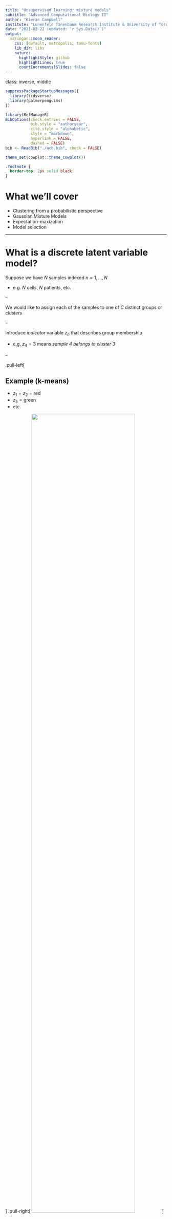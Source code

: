 ```yaml
---
title: "Unsupervised learning: mixture models"
subtitle: "Advanced Computational Biology II"
author: "Kieran Campbell"
institute: "Lunenfeld Tanenbaum Research Institute & University of Toronto"
date: "2021-02-22 (updated: `r Sys.Date()`)"
output:
  xaringan::moon_reader:
    css: [default, metropolis, tamu-fonts]
    lib_dir: libs
    nature:
      highlightStyle: github
      highlightLines: true
      countIncrementalSlides: false
---
```


class: inverse, middle

```r
suppressPackageStartupMessages({
  library(tidyverse)
  library(palmerpenguins)
})

library(RefManageR)
BibOptions(check.entries = FALSE,
           bib.style = "authoryear",
           cite.style = "alphabetic",
           style = "markdown",
           hyperlink = FALSE,
           dashed = FALSE)
bib <- ReadBib("./acb.bib", check = FALSE)

theme_set(cowplot::theme_cowplot())
```

```css
.footnote {
  border-top: 2px solid black;
}
```

# What we'll cover


* Clustering from a probabilistic perspective
* Gaussian Mixture Models
* Expectation-maxization
* Model selection


<!-- --- -->

<!-- # Conventions -->

<!-- * We'll have $N$ samples indexed $n = 1, \ldots, N$ -->

<!-- -- -->

<!-- * When an output is multidimensional, we'll refer to output dimensions as $p=1,\ldots,P$ -->

<!-- -- -->

<!-- * We define a _latent variable_ as a sample specific unobserved variable -->
<!--   * e.g. "What cluster does sample $n$ belong to?" -->

<!-- -- -->

<!-- * Latent variables are $z_n$ (possibly high dimensional, possibly discrete) -->

<!-- -- -->

<!-- * Observed variables are $y_n$ -->


---

# What is a discrete latent variable model?

Suppose we have $N$ samples indexed $n=1,\ldots,N$

* e.g. $N$ cells, $N$ patients, etc.

--

We would like to assign each of the samples to one of $C$ distinct groups or _clusters_

--

Introduce _indicator_ variable $z_n$ that describes group membership

* e.g. $z_4 = 3$ means _sample 4 belongs to cluster 3_

--

.pull-left[

## Example (k-means)

* $z_1 = z_2 = \mathrm{red}$
* $z_5 = \mathrm{green}$
* etc.

]
.pull-right[
  <img src="unsupervised-learning-figs/K_Means_Example_Step_4.svg.png" width="80%">
  ]

---

# Probabilistic clustering

Often on noisy, real data

1. Cluster membership is not clear-cut
2. We would like to reason about cluster assignment uncertainty

--

Rather than hard-assign samples to clusters, we reason about

$$p(z_n=c | \texttt{Data})$$
read as

> The probability sample $n$ belongs to cluster $c$ given everything I've measured

--

.center[
  <img src="unsupervised-learning-figs/cluster_assignment_probability.png" width="60%">
  ]

---

# Probabilistic clustering (II)

So how do we compute $p(z_n=c | \texttt{Data})$?

--

Remember Bayes' rule: $p(A|B) = \frac{p(B|A)p(A)}{p(B)}$

--

Plugging in: 

$$p(z_n=c | \texttt{Data}) = \frac{p(\texttt{Data} | z_n=c)p(z_n=c)}{\sum_{c'=1}^C p(\texttt{Data} | z_n=c')p(z_n=c')}$$

--

$p(\texttt{Data} | z_n=c)$ 

  `r icon::fontawesome("arrow-right")` _what is the distribution of the data given it's assigned to cluster $c$?_

--

$p(z_n=c) = \pi_c$ 

  `r icon::fontawesome("arrow-right")` _what's my prior expectation sample $n$ originates from cluster $c$?_

---

# Gaussian mixture models

Can specify $p(\texttt{Data} | z_n=c)$ in many ways

--

If $\texttt{Data} = (y_1,\ldots,y_N)$ and $y_n \in \mathbb{R}$ then common choice is

$$p(y_n|z_n=c) = \mathcal{N}(y_n | \mu_c, \sigma^2_c)$$
--

Each component is defined by a Gaussian distribution with its own mean and variance

--

Commonly known as a _Gaussian Mixture Model_ (GMM)


---

# Simulating from a GMM

Let's simulate data for 100 samples and 2 clusters, with 

* $\mu_1 = -1$, $\mu_2 = 2$
* $\sigma_1 = 0.5$, $\sigma_2 = 0.1$
* $p(z_n = 1) = \pi_1 = 1 - \pi_2 = 0.7$

--

```r
N <- 1000; C <- 2
mu_1 <- -1; mu_2 <- 2
sigma_1 <- 0.5; sigma_2 <- 0.1
pi_1 <- 0.7
```

--

Assign cluster memberships:

```r
z <- sample(c(1,2), size=N, replace=TRUE, prob=c(pi_1, 1-pi_1))
print(head(z))
```

---

# GMMs (II)

```r
y <- rep(NA, N)

for(n in 1:N) {
  if(z[n] == 1) y[n] <- rnorm(1, mean=mu_1, sd=sigma_1)
  if(z[n] == 2) y[n] <- rnorm(1, mean=mu_2, sd=sigma_2)
}
```

--

```r
qplot(y, fill = factor(z), bins=50)
```


---

# Inference for mixture models

How can we infer the cluster parameters $\mathbf{\mu} = \{\mu_1,\ldots,\mu_C\}$, $\mathbf{\sigma} = \{\sigma_1,\ldots,\sigma_C\}$ and the cluster memberships $z_n$?

--

Maximize the log-likelihood:

$$\log p(\texttt{Data} | \mathbf{\mu}, \mathbf{\sigma}) = \sum_{n=1}^N \log \sum_{c=1}^C \pi_c p(y_n | \mu_c, \sigma_c)$$

--

Afterwards we can compute cluster membership using Bayes' rule to find 

$$p(z_n=c|y_n, \hat{\mathbf{\mu}}, \hat{\mathbf{\sigma}})$$

where $\hat{\mathbf{\mu}}, \hat{\mathbf{\sigma}}$ are the maximum likelihood estimates




---

# Inference for mixture models

It's possible to apply numerical methods (e.g. gradient descent) directly to the likelihood

$$\log p(\texttt{Data} | \mathbf{\mu}, \mathbf{\sigma}) = \sum_{n=1}^N \log \sum_{c=1}^C \pi_c p(y_n | \mu_c, \sigma_c)$$

--

However, this is often not-advised as

1. Requires constrained optimization on $\pi$, $\sigma$

2. Highly multi-modal function, requires careful optimization tuning

3. Doesn't allow for any closed-form solutions

---

# Expectation-maximization

Begin by guessing $\mathbf{\mu}$, $\mathbf{\sigma}$, $\mathbf{\pi}$, then alternate

1. Calculate weights $\gamma_{nc} = p(z_n=c|y_n, {\mathbf{\mu}}, {\mathbf{\sigma}})$ 

2. Maximize a version of the likelihood weighted by $\gamma_{nc}$ w.r.t.  $\mathbf{\mu}$, $\mathbf{\sigma}$, $\mathbf{\pi}$

Repeat until things stop changing (much!)

--

Can be seen as a "soft" version of k-means for cluster models

--

Note that

* EM is an algorithm for _performing inference_

* Applies to many models with sample-specific latent variables

* The _clustering model_ here is still a Gaussian Mixture Model!

---

# Expectation-maximization (II)

## Step 1: the E ("expectation") step

Using our initial guesses of $\mathbf{\mu}$, $\mathbf{\sigma}$, $\mathbf{\pi}$, compute 
$\gamma_{nc} = p(z_n=c|y_n, {\mathbf{\mu}}, {\mathbf{\sigma}})$

remembering we can use Bayes' rule to compute this:

$$p(z_n=c | \texttt{Data}) = \frac{p(\texttt{Data} | z_n=c)p(z_n=c)}{\sum_{c'=1}^C p(\texttt{Data} | z_n=c')p(z_n=c')}$$

---

# Expectation-maximization (III)

## Step 2: the M ("maximization") step

1. Introduce the "complete data" log likelihood (pretend we know $z$!)
:

  $$\sum_{n=1}^N \sum_{c=1}^C \mathbb{1}_{z_n=c} \left( \log p(y_n | \mu_c, \sigma_c^2) + \log \pi_c \right)$$
  .footnote[
  $\mathbb{1}_{z_n=c}$ is 1 if $z_n=c$ and 0 otherwise
  
  $\Gamma$ is capital $\gamma$ i.e. $\gamma_{nc}$ for all $n$, $c$
  ]

--

2. Take the expectation of this w.r.t. $p(z_n=c|y_n, {\mathbf{\mu}}, {\mathbf{\sigma}})$:

  $$Q(\mathbf{\mu}, \mathbf{\sigma}, \mathbf{\pi} | \Gamma, \mathbf{y}) = \sum_{n=1}^N \sum_{c=1}^C \gamma_{nc} \left( \log p(y_n | \mu_c, \sigma_c^2) + \log \pi_c \right)$$

--

3. Maximize $Q(\mathbf{\mu}, \mathbf{\sigma}, \mathbf{\pi} | \Gamma, \mathbf{y})$ w.r.t. $\mathbf{\mu}$, $\mathbf{\sigma}$, $\mathbf{\pi}$

---

# Expectation-maximization (IV)

By alternating the E & M steps, we're guaranteed to iteratively improve the marginal likelihood 

$$\log p(\texttt{Data} | \mathbf{\mu}, \mathbf{\sigma}) = \sum_{n=1}^N \log \sum_{c=1}^C \pi_c p(y_n | \mu_c, \sigma_c)$$

--

We can keep track of this quantity every iteration and stop when it _levels off_

## EM for a GMM

For our model (Gaussian likelihood), there are closed form optimizers for each $\mathbf{\mu}$, $\mathbf{\sigma}$, $\mathbf{\pi}$

* This makes inference very fast!

See: https://en.wikipedia.org/wiki/Expectation%E2%80%93maximization_algorithm#Examples

---

# An example using `mixtools`

Remember our data

```r
qplot(y, fill = factor(z), bins=50)
```

```r
library(mixtools)
set.seed(123L)
fit <- normalmixEM(y, k=2)
```

---

# An example using `mixtools` (II)

## Comparison to "true" values

* $\mu_1 = -1$, $\mu_2 = 2$

```r
fit$mu
```

* $\sigma_1 = 0.5$, $\sigma_2 = 0.1$

```r
fit$sigma
```

* $p(z_n = 1) = \pi_1 = 1 - \pi_2 = 0.7$

```r
fit$lambda
```



---

# Non-identifiability

Can relabel the components of mixture models and get the same likelihood

--

In our example: 1 `r icon::fontawesome("arrow-right")` 2 and 2 `r icon::fontawesome("arrow-right")` 1

--

Requires care in analysis, e.g. imagine we're clustering bulk tumour gene expression

* Cluster 1 `r icon::fontawesome("arrow-right")` _hypoxic_ cluster

* Cluster 2 `r icon::fontawesome("arrow-right")` _proliferative_ cluster

but you rerun the clustering and `r icon::fontawesome("arrow-right")` 2 and 2 `r icon::fontawesome("arrow-right")` 1

--

### Solutions

1. Set the seed, make analysis reproducible

2. Posthoc relabel the clusters (e.g. _hypoxic_ cluster has highest expression of hypoxia-related genes)

---

class: inverse, middle, center

# Model selection

_How do I choose $C$?_


---

# More ambiguous data

```r
mu <- c(-1, 0, 1)
sd <- c(0.5, 0.2, 0.5)
pi <- c(0.4, 0.2, 0.4)
N <- 1000
z <- sample(1:3, N, replace=TRUE, prob=pi)
y <- sapply(z, function(i) rnorm(1, mu[i], sd[i]))

```

--

.pull-left[
```r
qplot(y, bins=100)
```

]

--

.pull-right[
```r
qplot(y, fill=factor(z), geom='density')
```

]
---

# Ambiguous data (II)

Fit 3 mixture models with $C=2,3,4$:

```r
fit2 <- normalmixEM(y, k=2)
fit3 <- normalmixEM(y, k=3)
fit4 <- normalmixEM(y, k=4)
```


--

Plot the resulting fits:

```r
component <- function(fit) factor(apply(fit$posterior, 1, which.max))
```

.center[
```r
cowplot::plot_grid(
  qplot(y, fill=component(fit2), geom='density'),
  qplot(y, fill=component(fit3), geom='density'),
  qplot(y, fill=component(fit4), geom='density'),
  nrow=1
)
```
]

Which is correct?

---

# Strategies for picking $C$

Setting the number of components is known as fixing the _model complexity_

--

One of the best strategies is to use _prior domain knowledge_ to fix $C$

--

Failing that, back to Bayes' rule:

Can compute e.g.

$$p(C=2 | \texttt{Data}) = \frac{p(\texttt{Data} | C=2)p(C=2)}{\sum_{\kappa=?}^{??}p(\texttt{Data} | C=\kappa)p(C=\kappa)}$$

---

# Model selection

Computing $p(C=2 | \texttt{Data}) = \frac{p(\texttt{Data} | C=2)p(C=2)}{\sum_{\kappa=?}^{??}p(\texttt{Data} | C=\kappa)p(C=\kappa)}$ is hard because 

$$p(\texttt{Data} | C=2) = \int \int \mathrm{d}\mu \mathrm{d}\sigma p(\mu, \sigma) p(\texttt{Data} | \mu, \sigma, C=2)$$

These integrals become very hard to compute in high dimensions

--

## Bayesian Information Criterion (BIC)

$$\texttt{BIC} = k \log N - 2 \log \hat{L}$$

* $k$ is number of parameters in the model
* $N$ is the number of data points
* $\hat{L}$ is maximized value of likelihood function

Then

$$p(\texttt{Model} | \texttt{Data}) \approx \exp(-\texttt{BIC}/2)p(\texttt{Model})$$

---

# An impossibility theorem for clustering

What would we like out of a good clustering algorithm (probabilistic or otherwise)?

--

1. _Scale invariance_: should be able to globally rescale the data and get the same clustering

2. _Richness_: any clustering of the data is possible given the names/indices only

3. _Consistency_: increasing inter-to-intra cluster variance should result in same clustering

--

`r Citep(bib, "kleinberg2003impossibility")` show there is no possibly clustering function that satifies all 3


---

# References

These slides: [camlab.ca/teaching](https://www.camlab.ca/teaching)


```r
PrintBibliography(bib)
```


